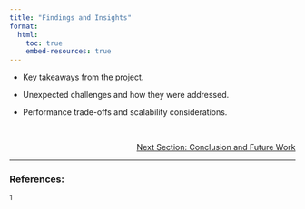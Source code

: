 ```yaml
---
title: "Findings and Insights"
format:
  html:
    toc: true
    embed-resources: true
---
```



- Key takeaways from the project.

- Unexpected challenges and how they were addressed.
 
- Performance trade-offs and scalability considerations.




<br>
<!-- Reference to next section -->
<div style="text-align: right; font-size: 14px;">
  <a href="2_data.html">Next Section: Conclusion and Future Work</a>
</div>

---

### References:

${^1}$